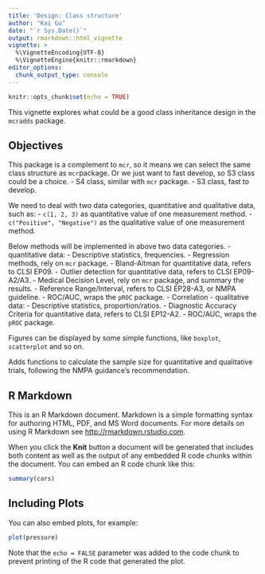 ```yaml
---
title: 'Design: Class structure'
author: "Kai Gu"
date: "`r Sys.Date()`"
output: rmarkdown::html_vignette
vignette: >
  %\VignetteEncoding{UTF-8}
  %\VignetteEngine{knitr::rmarkdown}
editor_options: 
  chunk_output_type: console
---
```


```r
knitr::opts_chunk$set(echo = TRUE)
```

This vignette explores what could be a good class inheritance design in the `mcradds` package.

## Objectives

This package is a complement to `mcr`, so it means we can select the same class structure as `mcr`package. Or we just want to fast develop, so S3 class could be a choice.
- S4 class, similar with `mcr` package.
- S3 class, fast to develop.

We need to deal with two data categories, quantitative and qualitative data, such as:
- `c(1, 2, 3)` as quantitative value of one measurement method.
- `c("Positive", "Negative")` as the qualitative value of one measurement method.

Below methods will be implemented in above two data categories.
- quantitative data:
  - Descriptive statistics, frequencies.
  - Regression methods, rely on `mcr` package.
  - Bland-Altman for quantitative data, refers to CLSI EP09.
  - Outlier detection for quantitative data, refers to CLSI EP09-A2/A3.
  - Medical Decision Level, rely on `mcr` package, and summary the results.
  - Reference Range/Interval, refers to CLSI EP28-A3, or NMPA guideline.
  - ROC/AUC, wraps the `pROC` package.
  - Correlation
- qualitative data:
  - Descriptive statistics, proportion/ratios.
  - Diagnostic Accuracy Criteria for quantitative data, refers to CLSI EP12-A2.
  - ROC/AUC, wraps the `pROC` package.

Figures can be displayed by some simple functions, like `boxplot`, `scatterplot` and so on.

Adds functions to calculate the sample size for quantitative and qualitative trials, following the NMPA guidance's recommendation.














## R Markdown

This is an R Markdown document. Markdown is a simple formatting syntax for authoring HTML, PDF, and MS Word documents. For more details on using R Markdown see <http://rmarkdown.rstudio.com>.

When you click the **Knit** button a document will be generated that includes both content as well as the output of any embedded R code chunks within the document. You can embed an R code chunk like this:

```r
summary(cars)
```

## Including Plots

You can also embed plots, for example:

```r
plot(pressure)
```

Note that the `echo = FALSE` parameter was added to the code chunk to prevent printing of the R code that generated the plot.
